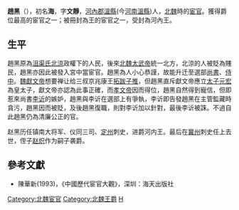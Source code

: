 {{東亞宦官
|名稱 =趙黑
|身份 =
|國家 =[[北魏|北魏]]
|時代 =
|政權 =
|主君 =[[北魏太武帝|北魏太武帝]]→[[魏獻文帝|魏獻文帝]]→[[魏孝文帝|魏孝文帝]]
|屆數 =
|最高職務 =鎮南大將軍兼儀同三司
|前任 = 
|繼任 = 
|圖片名稱 =
|圖片大小 =
|圖片說明 =
|氏 =
|姓 =趙黑
|名 =
|姓名 =
|字 =文靜
|號=
|官職 =
|封爵 =河內王
|封號 =
|封地 =
|尊號 =
|族裔 = 
|信仰 =
|氏族 =
|籍貫 =
|祖籍 =
|本籍 =
|出身地 =
|府邸 =
|世系 = 
|初名 =趙海
|乳名 = <!--朝鮮以外人物用-->
|兒名 = <!--朝鮮人用-->
|小字 =
|別名 =
|通稱 =
|法號 =
|其他名號 =
|出生日期 =410年
|出生地點 =
|淨身時間 =
|入宮時間 =
|逝世日期 =482年
|逝世地點 =
|廟號 =
|諡號 =
|墓葬 =
|祠廟 =
|知名於 =
|父親 =
|母親 =
|養父=
|養母=
|妻 =<!--有些宦官會娶妻-->
|妻之父 =
|妻之母 =
|兄弟 =
|姊妹 =
|子 =<!--有些宦官在被閹割前有子女-->
|女 =
|養子 =
|養女 =
|其他親屬 =
|經歷 = 
|著作 =
|注釋 =
}}
'''趙黑'''（{{bd|410年||482年|catIdx=Z}}），初名'''海'''，字'''文靜'''，[[河內郡_(中國)|河內郡]][[溫縣|溫縣]](今[[河南|河南]][[溫縣|溫縣]])人，[[北魏|北魏]]時的[[宦官|宦官]]。獲得爵位最高的宦官之一；被冊封為王的宦官之一，受封為河內王。

==生平==
趙黑原為[[沮渠氏|沮渠氏]][[北涼|北涼]]政權下的人民，後來[[北魏太武帝|北魏太武帝]]統一北方，北涼的人被貶為賤民，趙黑亦因此被發入宮中當宦官。趙黑為人小心恭謹，故能升迁至選部[[尚書|尚書]]、[[侍中|侍中]]。[[魏獻文帝|魏獻文帝]]想要禅让给三叔京兆康王[[拓跋子推|拓跋子推]]，但趙黑直斥獻文帝應立[[太子|太子]][[元宏|元宏]]為皇太子，獻文帝亦認為此事正確，而[[孝文帝|孝文帝]]因而得位，趙黑自然得到寵信，但即惹來尚書[[李䜣_(北魏)|李䜣]]的嫉妒，趙黑與李䜣在選部上有爭執，李䜣即告發趙黑在主管監藏時貪污，趙黑因而被貶，及後趙黑復職，則對李䜣加以針對，最後李䜣被誅。不過自此趙黑仍為清廉公正的官。

赵黑历任镇南大将军、仪同三司、[[定州|定州]]刺史，进爵河内王。最后在[[冀州|冀州]]刺史任上去世，侄子[[赵炽|赵炽]]作为嗣子袭爵。

==參考文獻==
*陳華新(1993)，《中國歷代宦官大觀》，深圳：海天出版社

{{DEFAULTSORT:Z}}
[[Category:北魏宦官|Category:北魏宦官]]
[[Category:北魏王爵|Category:北魏王爵]]
[[Category:赵姓|H]]